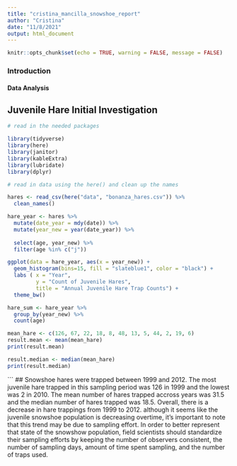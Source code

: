 ```yaml
---
title: "cristina_mancilla_snowshoe_report"
author: "Cristina"
date: "11/8/2021"
output: html_document
---
```


```r
knitr::opts_chunk$set(echo = TRUE, warning = FALSE, message = FALSE)
```

### Introduction 



#### Data Analysis 

## Juvenile Hare Initial Investigation 

```r
# read in the needed packages

library(tidyverse)
library(here)
library(janitor)
library(kableExtra)
library(lubridate)
library(dplyr)

```

```r
# read in data using the here() and clean up the names 

hares <- read_csv(here("data", "bonanza_hares.csv")) %>% 
  clean_names()

hare_year <- hares %>% 
  mutate(date_year = mdy(date)) %>% 
  mutate(year_new = year(date_year)) %>% 
  
  select(age, year_new) %>% 
  filter(age %in% c("j"))

```

```r
ggplot(data = hare_year, aes(x = year_new)) +
  geom_histogram(bins=15, fill = "slateblue1", color = "black") +
  labs ( x = "Year", 
         y = "Count of Juvenile Hares", 
         title = "Annual Juvenile Hare Trap Counts") + 
  theme_bw()

```

```r
hare_sum <- hare_year %>% 
  group_by(year_new) %>%
  count(age) 

```

```r
mean_hare <- c(126, 67, 22, 18, 8, 48, 13, 5, 44, 2, 19, 6)
result.mean <- mean(mean_hare)
print(result.mean)

result.median <- median(mean_hare)
print(result.median)
```

```
## Snowshoe hares were trapped between 1999 and 2012. The most juvenile hare trapped in this sampling period was 126 in 1999 and the lowest was 2 in 2010. The mean number of hares trapped accross years was 31.5 and the median number of hares trapped was 18.5. Overall, there is a decrease in hare trappings from 1999 to 2012. although it seems like the juvenile snowshoe population is decreasing overtime, it's important to note that this trend may be due to sampling effort. In order to better represent that state of the snowshow population, field scientists should standardize their sampling efforts by keeping the number of observers consistent, the number of sampling days, amount of time spent sampling, and the number of traps used. 




